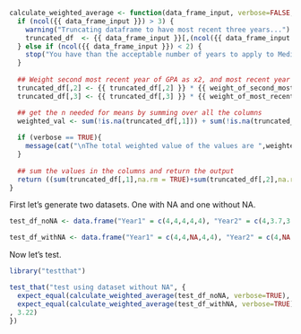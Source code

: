 
<!------------ Function Proposal -------------->

```r
calculate_weighted_average <- function(data_frame_input, verbose=FALSE, weight_of_most_recent_GPA = 3, weight_of_second_most_recent_GPA = 2) {
  if (ncol({{ data_frame_input }}) > 3) {
    warning("Truncating dataframe to have most recent three years...")
    truncated_df  <- {{ data_frame_input }}[,(ncol({{ data_frame_input }})-2):ncol({{ data_frame_input }})]
  } else if (ncol({{ data_frame_input }}) < 2) {
    stop("You have than the acceptable number of years to apply to Medical school. Consider applying in the future...")
  }
  
  ## Weight second most recent year of GPA as x2, and most recent year of GPA as x3
  truncated_df[,2] <- {{ truncated_df[,2] }} * {{ weight_of_second_most_recent_GPA }}
  truncated_df[,3] <- {{ truncated_df[,3] }} * {{ weight_of_most_recent_GPA }} 

  ## get the n needed for means by summing over all the columns
  weighted_val <- sum(!is.na(truncated_df[,1])) + sum(!is.na(truncated_df[,2])) * {{ weight_of_second_most_recent_GPA }} + sum(!is.na(truncated_df[,3])) * {{ weight_of_most_recent_GPA }}
  
  if (verbose == TRUE){
    message(cat("\nThe total weighted value of the values are ",weighted_val))
  }
    
  ## sum the values in the columns and return the output
  return ((sum(truncated_df[,1],na.rm = TRUE)+sum(truncated_df[,2],na.rm = TRUE)+sum(truncated_df[,3],na.rm = TRUE))/weighted_val)
}
```

<!------------ Unit Testing --------------->


First let's generate two datasets. One with NA and one without NA. 
```r
test_df_noNA <- data.frame("Year1" = c(4,4,4,4,4), "Year2" = c(4,3.7,3.3,3.7,4), "Year3" = c(4,2.7,2.7,2.7,3), "Year4" = c(2.7,3.7,4,3.3,3.3))
```

```r
test_df_withNA <- data.frame("Year1" = c(4,4,NA,4,4), "Year2" = c(4,NA,3.3,NA,4), "Year3" = c(4,2.7,2.7,2.7,3), "Year4" = c(2.7,3.7,NA,3.3,3.3))
```

Now let's test.
```r
library("testthat")
```
```r
test_that("test using dataset without NA", {
  expect_equal(calculate_weighted_average(test_df_noNA, verbose=TRUE), 3.33)
  expect_equal(calculate_weighted_average(test_df_withNA, verbose=TRUE)
, 3.22)
})
```

<!---------------------------------------------------------->

